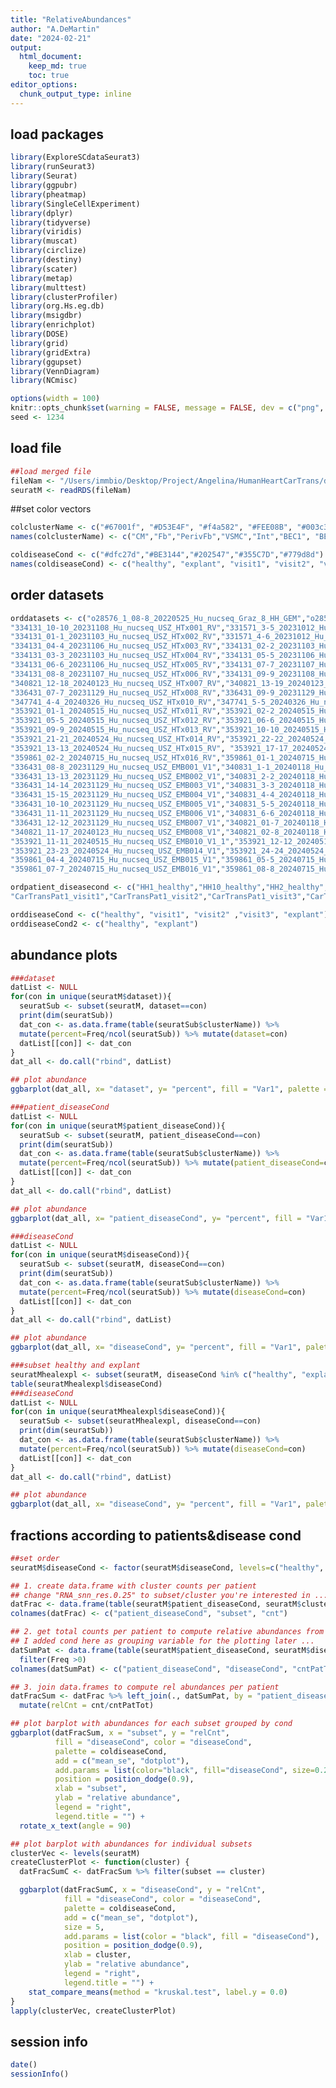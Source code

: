 ```yaml
---
title: "RelativeAbundances"
author: "A.DeMartin"
date: "2024-02-21"
output: 
  html_document:
    keep_md: true
    toc: true
editor_options: 
  chunk_output_type: inline
---
```

## load packages
```r
library(ExploreSCdataSeurat3)
library(runSeurat3)
library(Seurat)
library(ggpubr)
library(pheatmap)
library(SingleCellExperiment)
library(dplyr)
library(tidyverse)
library(viridis)
library(muscat)
library(circlize)
library(destiny)
library(scater)
library(metap)
library(multtest)
library(clusterProfiler)
library(org.Hs.eg.db)
library(msigdbr)
library(enrichplot)
library(DOSE)
library(grid)
library(gridExtra)
library(ggupset)
library(VennDiagram)
library(NCmisc)
```

```r
options(width = 100)
knitr::opts_chunk$set(warning = FALSE, message = FALSE, dev = c("png", "pdf"))
seed <- 1234
```

## load file
```r
##load merged file 
fileNam <- "/Users/immbio/Desktop/Project/Angelina/HumanHeartCarTrans/data/Human_heart_allmerged_seurat.rds"
seuratM <- readRDS(fileNam)
```

##set color vectors 
```r
colclusterName <- c("#67001f", "#D53E4F", "#f4a582", "#FEE08B", "#003c30","#01665e","#66C2A5", "#3288BD","#BEAED4", "#c7eae5","#355C7D","#202547","#B45B5C","#8c510a")
names(colclusterName) <- c("CM","Fb","PerivFb","VSMC","Int","BEC1", "BEC2","LEC","NC","AdipoC","Mph","Mph2","Tcell","Tcell2")

coldiseaseCond <- c("#dfc27d","#BE3144","#202547","#355C7D","#779d8d")
names(coldiseaseCond) <- c("healthy", "explant", "visit1", "visit2", "visit3")
```

## order datasets
```r
orddatasets <- c("o28576_1_08-8_20220525_Hu_nucseq_Graz_8_HH_GEM","o28576_1_10-10_20220525_Hu_nucseq_Graz_10_HH_GEM","o28576_1_11-11_20220525_Hu_nucseq_Graz_11_HH_GEM","o28576_1_12-12_20220525_Hu_nucseq_Graz_12_HH_GEM","o292731_1-1_20220818_Hu_nucseq_Graz_9_HH_GEM","o292731_2-2_20220818_Hu_nucseq_Graz_13_HH_GEM","o294781_01-1_20220912_Hu_nucseq_Graz_21_HH_GEM","o294781_02-2_20220912_Hu_nucseq_Graz_22_HH_GEM","o294781_03-3_20220912_Hu_nucseq_Graz_23_HH_GEM","o294781_04-4_20220912_Hu_nucseq_Graz_24_HH_GEM",
"334131_10-10_20231108_Hu_nucseq_USZ_HTx001_RV","331571_3-5_20231012_Hu_nucseq_USZ_HTx001",
"334131_01-1_20231103_Hu_nucseq_USZ_HTx002_RV","331571_4-6_20231012_Hu_nucseq_USZ_HTx002",
"334131_04-4_20231106_Hu_nucseq_USZ_HTx003_RV","334131_02-2_20231103_Hu_nucseq_USZ_HTx003_LV",
"334131_03-3_20231103_Hu_nucseq_USZ_HTx004_RV","334131_05-5_20231106_Hu_nucseq_USZ_HTx004_LV", 
"334131_06-6_20231106_Hu_nucseq_USZ_HTx005_RV","334131_07-7_20231107_Hu_nucseq_USZ_HTx005_LV",
"334131_08-8_20231107_Hu_nucseq_USZ_HTx006_RV","334131_09-9_20231108_Hu_nucseq_USZ_HTx006_LV",
"340821_12-18_20240123_Hu_nucseq_USZ_HTx007_RV","340821_13-19_20240123_Hu_nucseq_USZ_HTx007_LV",
"336431_07-7_20231129_Hu_nucseq_USZ_HTx008_RV","336431_09-9_20231129_Hu_nucseq_USZ_HTx008_LV",
"347741_4-4_20240326_Hu_nucseq_USZ_HTx010_RV","347741_5-5_20240326_Hu_nucseq_USZ_HTx010_LV",
"353921_01-1_20240515_Hu_nucseq_USZ_HTx011_RV","353921_02-2_20240515_Hu_nucseq_USZ_HTx011_LV",
"353921_05-5_20240515_Hu_nucseq_USZ_HTx012_RV","353921_06-6_20240515_Hu_nucseq_USZ_HTx012_LV",
"353921_09-9_20240515_Hu_nucseq_USZ_HTx013_RV","353921_10-10_20240515_Hu_nucseq_USZ_HTx013_LV",
"353921_21-21_20240524_Hu_nucseq_USZ_HTx014_RV","353921_22-22_20240524_Hu_nucseq_USZ_HTx014_LV",
"353921_13-13_20240524_Hu_nucseq_USZ_HTx015_RV", "353921_17-17_20240524_Hu_nucseq_USZ_HTx015_LV",
"359861_02-2_20240715_Hu_nucseq_USZ_HTx016_RV","359861_01-1_20240715_Hu_nucseq_USZ_HTx016_LV",
"336431_08-8_20231129_Hu_nucseq_USZ_EMB001_V1","340831_1-1_20240118_Hu_nucseq_USZ_EMB001_V2","340821_03-9_20240123_Hu_nucseq_USZ_EMB001_V3",
"336431_13-13_20231129_Hu_nucseq_USZ_EMB002_V1","340831_2-2_20240118_Hu_nucseq_USZ_EMB002_V2","340821_04-10_20240123_Hu_nucseq_USZ_EMB002_V3",
"336431_14-14_20231129_Hu_nucseq_USZ_EMB003_V1","340831_3-3_20240118_Hu_nucseq_USZ_EMB003_V2","340821_05-11_20240123_Hu_nucseq_USZ_EMB003_V3",
"336431_15-15_20231129_Hu_nucseq_USZ_EMB004_V1","340831_4-4_20240118_Hu_nucseq_USZ_EMB004_V2","340821_06-12_20240123_Hu_nucseq_USZ_EMB004_V3",
"336431_10-10_20231129_Hu_nucseq_USZ_EMB005_V1","340831_5-5_20240118_Hu_nucseq_USZ_EMB005_V2","340821_07-13_20240123_Hu_nucseq_USZ_EMB005_V3",
"336431_11-11_20231129_Hu_nucseq_USZ_EMB006_V1","340831_6-6_20240118_Hu_nucseq_USZ_EMB006_V2","340821_08-14_20240123_Hu_nucseq_USZ_EMB006_V3",
"336431_12-12_20231129_Hu_nucseq_USZ_EMB007_V1","340821_01-7_20240118_Hu_nucseq_USZ_EMB007_V2","340821_09-15_20240123_Hu_nucseq_USZ_EMB007_V3",
"340821_11-17_20240123_Hu_nucseq_USZ_EMB008_V1","340821_02-8_20240118_Hu_nucseq_USZ_EMB008_V2","340821_10-16_20240123_Hu_nucseq_USZ_EMB008_V3",
"353921_11-11_20240515_Hu_nucseq_USZ_EMB010_V1_1","353921_12-12_20240515_Hu_nucseq_USZ_EMB010_V1_2","353921_08-8_20240515_Hu_nucseq_USZ_EMB010_V3", "353921_03-3_20240515_Hu_nucseq_USZ_EMB011_V1","353921_04-4_20240515_Hu_nucseq_USZ_EMB011_V2","353921_14-14_20240524_Hu_nucseq_USZ_EMB011_V3", "353921_07-7_20240515_Hu_nucseq_USZ_EMB012_V1","353921_15-15_20240524_Hu_nucseq_USZ_EMB012_V2","353921_16-16_20240524_Hu_nucseq_USZ_EMB012_V3", "353921_18-18_20240524_Hu_nucseq_USZ_EMB013_V1","353921_19-19_20240524_Hu_nucseq_USZ_EMB013_V2","353921_20-20_20240524_Hu_nucseq_USZ_EMB013_V3",
"353921_23-23_20240524_Hu_nucseq_USZ_EMB014_V1","353921_24-24_20240524_Hu_nucseq_USZ_EMB014_V2", "359861_03-3_20240715_Hu_nucseq_USZ_EMB014_V3",
"359861_04-4_20240715_Hu_nucseq_USZ_EMB015_V1","359861_05-5_20240715_Hu_nucseq_USZ_EMB015_V2","359861_06-6_20240715_Hu_nucseq_USZ_EMB015_V3",
"359861_07-7_20240715_Hu_nucseq_USZ_EMB016_V1","359861_08-8_20240715_Hu_nucseq_USZ_EMB016_V2","359861_18-10_20240730_Hu_nucseq_USZ_EMB016_V3")

ordpatient_diseasecond <- c("HH1_healthy","HH10_healthy","HH2_healthy","HH3_healthy","HH4_healthy","HH5_healthy","HH6_healthy","HH7_healthy","HH8_healthy","HH9_healthy","CarTransPat1_explant","CarTransPat2_explant","CarTransPat3_explant","CarTransPat4_explant","CarTransPat5_explant","CarTransPat6_explant","CarTransPat7_explant","CarTransPat8_explant","CarTransPat10_explant","CarTransPat11_explant","CarTransPat12_explant","CarTransPat13_explant","CarTransPat14_explant","CarTransPat15_explant", "CarTransPat16_explant",
"CarTransPat1_visit1","CarTransPat1_visit2","CarTransPat1_visit3","CarTransPat2_visit1","CarTransPat2_visit2","CarTransPat2_visit3","CarTransPat3_visit1","CarTransPat3_visit2","CarTransPat3_visit3","CarTransPat4_visit1","CarTransPat4_visit2","CarTransPat4_visit3","CarTransPat5_visit1","CarTransPat5_visit2","CarTransPat5_visit3","CarTransPat6_visit1","CarTransPat6_visit2","CarTransPat6_visit3","CarTransPat7_visit1","CarTransPat7_visit2","CarTransPat7_visit3","CarTransPat8_visit1","CarTransPat8_visit2","CarTransPat8_visit3","CarTransPat10_visit1","CarTransPat10_visit2","CarTransPat10_visit3","CarTransPat11_visit1","CarTransPat11_visit2","CarTransPat11_visit3","CarTransPat12_visit1","CarTransPat12_visit2","CarTransPat12_visit3","CarTransPat13_visit1","CarTransPat13_visit2","CarTransPat13_visit3","CarTransPat14_visit1","CarTransPat14_visit2", "CarTransPat14_visit3","CarTransPat15_visit1","CarTransPat15_visit2", "CarTransPat15_visit3","CarTransPat16_visit1","CarTransPat16_visit2", "CarTransPat16_visit3")

orddiseaseCond <- c("healthy", "visit1", "visit2" ,"visit3", "explant")
orddiseaseCond2 <- c("healthy", "explant")
```

## abundance plots
```r
###dataset
datList <- NULL
for(con in unique(seuratM$dataset)){
  seuratSub <- subset(seuratM, dataset==con)
  print(dim(seuratSub))
  dat_con <- as.data.frame(table(seuratSub$clusterName)) %>%
  mutate(percent=Freq/ncol(seuratSub)) %>% mutate(dataset=con)
  datList[[con]] <- dat_con
}
dat_all <- do.call("rbind", datList)

## plot abundance
ggbarplot(dat_all, x= "dataset", y= "percent", fill = "Var1", palette = colclusterName, legend = "right", legend.titel = "cluster", ylab = "frequency")  + theme(axis.text.x = element_text(angle = 90, vjust = 0.5, hjust=1)) + scale_x_discrete(limits=orddatasets)
```

```r
###patient_diseaseCond
datList <- NULL
for(con in unique(seuratM$patient_diseaseCond)){
  seuratSub <- subset(seuratM, patient_diseaseCond==con)
  print(dim(seuratSub))
  dat_con <- as.data.frame(table(seuratSub$clusterName)) %>%
  mutate(percent=Freq/ncol(seuratSub)) %>% mutate(patient_diseaseCond=con)
  datList[[con]] <- dat_con
}
dat_all <- do.call("rbind", datList)

## plot abundance
ggbarplot(dat_all, x= "patient_diseaseCond", y= "percent", fill = "Var1", palette = colclusterName, legend = "right", legend.titel = "cluster", ylab = "frequency")  + theme(axis.text.x = element_text(angle = 90, vjust = 0.5, hjust=1)) + scale_x_discrete(limits=ordpatient_diseasecond)
```

```r
###diseaseCond
datList <- NULL
for(con in unique(seuratM$diseaseCond)){
  seuratSub <- subset(seuratM, diseaseCond==con)
  print(dim(seuratSub))
  dat_con <- as.data.frame(table(seuratSub$clusterName)) %>%
  mutate(percent=Freq/ncol(seuratSub)) %>% mutate(diseaseCond=con)
  datList[[con]] <- dat_con
}
dat_all <- do.call("rbind", datList)

## plot abundance
ggbarplot(dat_all, x= "diseaseCond", y= "percent", fill = "Var1", palette = colclusterName, legend = "right", legend.titel = "cluster", ylab = "frequency")  + theme(axis.text.x = element_text(angle = 90, vjust = 0.5, hjust=1)) + scale_x_discrete(limits=orddiseaseCond)
```
```r
###subset healthy and explant
seuratMhealexpl <- subset(seuratM, diseaseCond %in% c("healthy", "explant"))
table(seuratMhealexpl$diseaseCond)
###diseaseCond
datList <- NULL
for(con in unique(seuratMhealexpl$diseaseCond)){
  seuratSub <- subset(seuratMhealexpl, diseaseCond==con)
  print(dim(seuratSub))
  dat_con <- as.data.frame(table(seuratSub$clusterName)) %>%
  mutate(percent=Freq/ncol(seuratSub)) %>% mutate(diseaseCond=con)
  datList[[con]] <- dat_con
}
dat_all <- do.call("rbind", datList)

## plot abundance
ggbarplot(dat_all, x= "diseaseCond", y= "percent", fill = "Var1", palette = colclusterName, legend = "right", legend.titel = "cluster", ylab = "frequency")  + theme(axis.text.x = element_text(angle = 90, vjust = 0.5, hjust=1)) + scale_x_discrete(limits=orddiseaseCond2)
```

## fractions according to patients&disease cond
```r
##set order
seuratM$diseaseCond <- factor(seuratM$diseaseCond, levels=c("healthy", "explant", "visit1", "visit2", "visit3"))

## 1. create data.frame with cluster counts per patient
## change "RNA_snn_res.0.25" to subset/cluster you're interested in ...
datFrac <- data.frame(table(seuratM$patient_diseaseCond, seuratM$clusterName))
colnames(datFrac) <- c("patient_diseaseCond", "subset", "cnt")

## 2. get total counts per patient to compute relative abundances from
## I added cond here as grouping variable for the plotting later ...
datSumPat <- data.frame(table(seuratM$patient_diseaseCond, seuratM$diseaseCond)) %>% 
  filter(Freq >0)
colnames(datSumPat) <- c("patient_diseaseCond", "diseaseCond", "cntPatTot")

## 3. join data.frames to compute rel abundances per patient
datFracSum <- datFrac %>% left_join(., datSumPat, by = "patient_diseaseCond") %>% 
  mutate(relCnt = cnt/cntPatTot)

## plot barplot with abundances for each subset grouped by cond
ggbarplot(datFracSum, x = "subset", y = "relCnt",
          fill = "diseaseCond", color = "diseaseCond",
          palette = coldiseaseCond,
          add = c("mean_se", "dotplot"),
          add.params = list(color="black", fill="diseaseCond", size=0.2),
          position = position_dodge(0.9),
          xlab = "subset",
          ylab = "relative abundance",
          legend = "right",
          legend.title = "") +
  rotate_x_text(angle = 90) 

## plot barplot with abundances for individual subsets
clusterVec <- levels(seuratM)
createClusterPlot <- function(cluster) {
  datFracSumC <- datFracSum %>% filter(subset == cluster)

  ggbarplot(datFracSumC, x = "diseaseCond", y = "relCnt",
            fill = "diseaseCond", color = "diseaseCond",
            palette = coldiseaseCond,
            add = c("mean_se", "dotplot"),
            size = 5,
            add.params = list(color = "black", fill = "diseaseCond"),
            position = position_dodge(0.9),
            xlab = cluster,
            ylab = "relative abundance",
            legend = "right",
            legend.title = "") +
    stat_compare_means(method = "kruskal.test", label.y = 0.0)
}
lapply(clusterVec, createClusterPlot)
```

## session info
```r
date()
sessionInfo()
```
